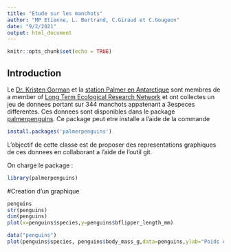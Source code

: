 ```yaml
---
title: "Etude sur les manchots"
author: "MP Etienne, L. Bertrand, C.Giraud et C.Gougeon"
date: "9/2/2021"
output: html_document
---
```


```r
knitr::opts_chunk$set(echo = TRUE)
```

## Introduction 

Le  [Dr. Kristen Gorman](https://www.uaf.edu/cfos/people/faculty/detail/kristen-gorman.php) et la [station Palmer en Antarctique](https://pal.lternet.edu/) sont membres de a member of [ Long Term Ecological Research Network](https://lternet.edu/) et ont collectes un jeu de donnees portant sur 344 manchots appatenant a 3especes differentes. Ces donnees sont disponibles dans le package [palmerpenguins](https://allisonhorst.github.io/palmerpenguins/). Ce package peut etre installe a l'aide de la commande

```r
install.packages('palmerpenguins')
```

L'objectif de cette classe est de proposer des representations graphiques de ces donnees en collaborant a l'aide de l'outil git.

On charge le package :

```r
library(palmerpenguins)

```

#Creation d'un graphique

```r
penguins
str(penguins)
dim(penguins)
plot(x=penguins$species,y=penguins$bflipper_length_mm)
```

```r
data("penguins")
plot(penguins$species, penguins$body_mass_g,data=penguins,ylab="Poids en gramme",xlab="Especes")
```

